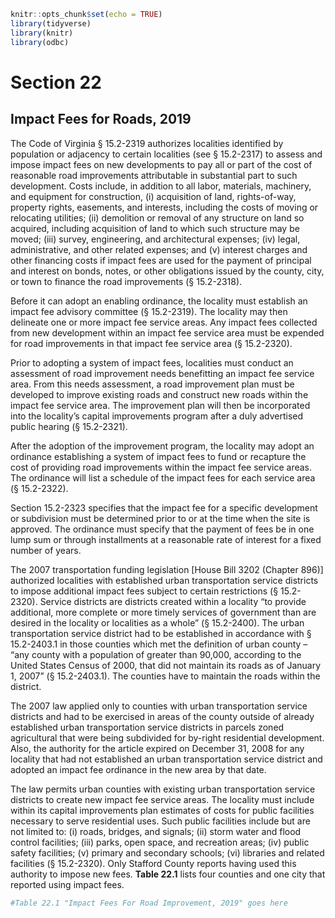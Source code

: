 ```r
knitr::opts_chunk$set(echo = TRUE)
library(tidyverse)
library(knitr)
library(odbc)
```

# Section 22

## Impact Fees for Roads, 2019
The  Code  of  Virginia  §  15.2-2319  authorizes  localities  identified  by  population  or  adjacency  to  certain  localities  (see § 15.2-2317) to assess and impose impact fees on new developments to pay all or part of the cost of reasonable road improvements attributable in substantial part to such development.  Costs  include,  in  addition  to  all  labor,  materials,  machinery, and equipment for construction, (i) acquisition of land, rights-of-way, property rights, easements, and interests, including the costs of moving or relocating utilities; (ii) demolition or removal of any structure on land so acquired, including acquisition of land to which such structure may be moved; (iii) survey, engineering, and architectural expenses; (iv) legal, administrative, and other related expenses; and (v) interest charges and other financing costs if impact fees are used for the payment of principal and interest on bonds, notes, or other obligations issued by the county, city, or town to finance the road improvements (§ 15.2-2318).

Before it can adopt an enabling ordinance, the locality must establish an impact fee advisory committee (§ 15.2-2319).  The  locality  may  then  delineate  one  or  more  impact fee service areas. Any impact fees collected from new development within an impact fee service area must be expended for road improvements in that impact fee service area (§ 15.2-2320).

Prior to adopting a system of impact fees, localities must conduct an assessment of road improvement needs benefitting an impact fee service area. From this needs assessment, a  road  improvement  plan  must  be  developed  to  improve  existing roads and construct new roads within the impact fee service area. The improvement plan will then be incorporated into the locality’s capital improvements program after a duly advertised public hearing (§ 15.2-2321).

After  the  adoption  of  the  improvement  program,  the  locality  may  adopt  an  ordinance  establishing  a  system  of  impact fees to fund or recapture the cost of providing road improvements  within  the  impact  fee  service  areas.  The  ordinance  will  list  a  schedule  of  the  impact  fees  for  each  service area (§ 15.2-2322).

Section  15.2-2323  specifies  that  the  impact  fee  for  a  specific  development  or  subdivision  must be  determined  prior to or at the time when the site is approved. The ordinance must specify that the payment of fees be in one lump sum or through installments at a reasonable rate of interest for a fixed number of years. 

The 2007 transportation funding legislation [House Bill 3202 (Chapter 896)] authorized localities with established urban transportation service districts to impose additional impact  fees  subject  to  certain  restrictions  (§  15.2-2320).  Service  districts  are  districts  created  within  a  locality  “to  provide additional, more complete or more timely services of government than are desired in the locality or localities as a whole” (§ 15.2-2400). The urban transportation service district had to be established in accordance with § 15.2-2403.1 in those counties which met the definition of urban county –  “any  county  with  a  population  of  greater  than  90,000,  according to the United States Census of 2000, that did not maintain its roads as of January 1, 2007” (§ 15.2-2403.1). The counties have to maintain the roads within the district.

The 2007 law applied only to counties with urban transportation service districts and had to be exercised in areas of the county outside of already established urban transportation service districts in parcels zoned agricultural that were being subdivided  for  by-right  residential  development.  Also,  the  authority for the article expired on December 31, 2008 for any locality that had not established an urban transportation service district and adopted an impact fee ordinance in the new area by that date.

The  law  permits  urban  counties  with  existing  urban  transportation  service  districts  to  create  new  impact  fee  service  areas.  The  locality  must  include  within  its  capital  improvements  plan  estimates  of  costs  for  public  facilities  necessary  to  serve  residential  uses.  Such  public  facilities  include but are not limited to: (i) roads, bridges, and signals; (ii) storm water and flood control facilities; (iii) parks, open space,  and  recreation  areas;  (iv)  public  safety  facilities;  (v) primary and secondary schools; (vi) libraries and related facilities (§ 15.2-2320). Only Stafford County reports having used this authority to impose new fees. **Table 22.1** lists four counties and one city that reported using impact fees. 

```r
#Table 22.1 "Impact Fees For Road Improvement, 2019" goes here
```

